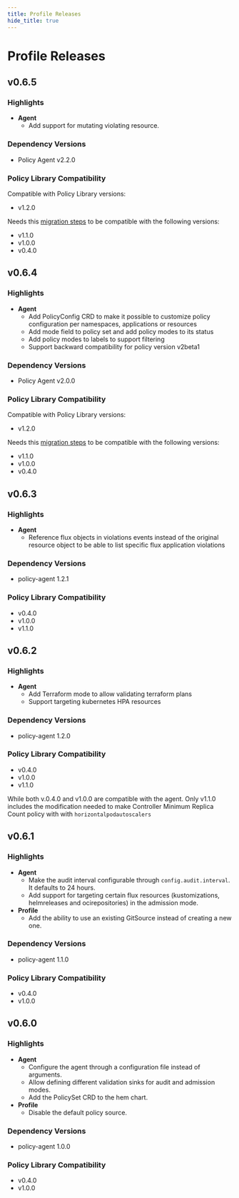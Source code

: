 ```yaml
---
title: Profile Releases
hide_title: true
---
```



# Profile Releases <TierLabel tiers="enterprise" />


## v0.6.5

### Highlights

- **Agent**
  - Add support for mutating violating resource.

### Dependency Versions

- Policy Agent v2.2.0

### Policy Library Compatibility

Compatible with Policy Library versions:

- v1.2.0

Needs this [migration steps](./policy-set.mdx#migration-from-v2beta1-to-v2beta2) to be compatible with the following versions:

- v1.1.0
- v1.0.0
- v0.4.0


## v0.6.4

### Highlights
- **Agent**
  - Add PolicyConfig CRD to make it possible to customize policy configuration per namespaces, applications or resources
  - Add mode field to policy set and add policy modes to its status
  - Add policy modes to labels to support filtering
  - Support backward compatibility for policy version v2beta1

### Dependency Versions

- Policy Agent v2.0.0

### Policy Library Compatibility

Compatible with Policy Library versions:

- v1.2.0

Needs this [migration steps](./policy-set.mdx#migration-from-v2beta1-to-v2beta2) to be compatible with the following versions:

- v1.1.0
- v1.0.0
- v0.4.0


## v0.6.3

### Highlights
- **Agent**
  - Reference flux objects in violations events instead of the original resource object to be able to list specific flux application violations

### Dependency Versions

- policy-agent 1.2.1

### Policy Library Compatibility

- v0.4.0
- v1.0.0
- v1.1.0

## v0.6.2

### Highlights
- **Agent**
  - Add Terraform mode to allow validating terraform plans
  - Support targeting kubernetes HPA resources

### Dependency Versions

- policy-agent 1.2.0

### Policy Library Compatibility

- v0.4.0
- v1.0.0
- v1.1.0

While both v.0.4.0 and v1.0.0 are compatible with the agent. Only v1.1.0 includes the modification needed to make Controller Minimum Replica Count policy with with `horizontalpodautoscalers`

## v0.6.1

### Highlights
- **Agent**
  - Make the audit interval configurable through `config.audit.interval`. It defaults to 24 hours.
  - Add support for targeting certain flux resources (kustomizations, helmreleases and ocirepositories) in the admission mode.
- **Profile**
  - Add the ability to use an existing GitSource instead of creating a new one.


### Dependency Versions

- policy-agent 1.1.0

### Policy Library Compatibility

- v0.4.0
- v1.0.0

## v0.6.0

### Highlights
- **Agent**
  - Configure the agent through a configuration file instead of arguments.
  - Allow defining different validation sinks for audit and admission modes.
  - Add the PolicySet CRD to the hem chart.
- **Profile**
  - Disable the default policy source.

### Dependency Versions

- policy-agent 1.0.0

### Policy Library Compatibility

- v0.4.0
- v1.0.0

